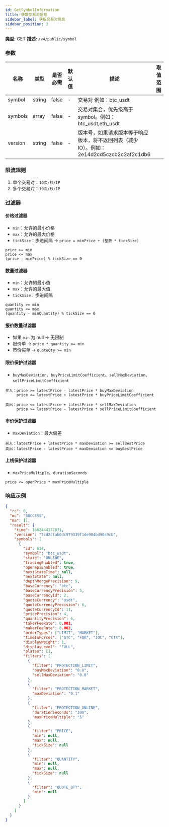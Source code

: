 ```yaml
---
id: GetSymbolInformation
title: 获取交易对信息
sidebar_label: 获取交易对信息
sidebar_position: 3
---
```


**类型:** GET **描述:** `/v4/public/symbol`

### 参数

| 名称 | 类型 | 是否必需 | 默认值 | 描述 | 取值范围 |
| --- | --- | --- | --- | --- | --- |
| symbol | string | false | - | 交易对 例如：btc_usdt |  |
| symbols | array | false | - | 交易对集合，优先级高于 symbol。例如：btc_usdt,eth_usdt |  |
| version | string | false | - | 版本号，如果请求版本等于响应版本，将不返回列表（减少 IO）。例如：2e14d2cd5czcb2c2af2c1db6 |  |

### 限流规则

1. 单个交易对：`10次/秒/IP`
2. 多个交易对：`10次/秒/IP`

### 过滤器

#### 价格过滤器

- `min`：允许的最小价格
- `max`：允许的最大价格
- `tickSize`：步进间隔 → `price = minPrice + (整数 * tickSize)`

```text
price >= min
price <= max
(price - minPrice) % tickSize == 0
```

#### 数量过滤器

- `min`：允许的最小值
- `max`：允许的最大值
- `tickSize`：步进间隔

```text
quantity >= min
quantity <= max
(quantity - minQuantity) % tickSize == 0
```

#### 报价数量过滤器

- 如果 `min` 为 null → 无限制
- 限价单 → `price * quantity >= min`
- 市价买单 → `quoteQty >= min`

#### 限价保护过滤器

- `buyMaxDeviation`、`buyPriceLimitCoefficient`、`sellMaxDeviation`、`sellPriceLimitCoefficient`

```text
买入：price >= latestPrice - latestPrice * buyMaxDeviation
     price <= latestPrice + latestPrice * buyPriceLimitCoefficient

卖出：price <= latestPrice + latestPrice * sellMaxDeviation
     price >= latestPrice - latestPrice * sellPriceLimitCoefficient
```

#### 市价保护过滤器

- `maxDeviation`：最大偏差

```text
买入：latestPrice + latestPrice * maxDeviation >= sellBestPrice
卖出：latestPrice - latestPrice * maxDeviation <= buyBestPrice
```

#### 上线保护过滤器

- `maxPriceMultiple`、`durationSeconds`

```text
price <= openPrice * maxPriceMultiple
```

### 响应示例

```json title="Response"
{
  "rc": 0,
  "mc": "SUCCESS",
  "ma": [],
  "result": {
    "time": 1662444177871,
    "version": "7cd2cfab0dc979339f1de904bd90c9cb",
    "symbols": [
      {
        "id": 614,
        "symbol": "btc_usdt",
        "state": "ONLINE",
        "tradingEnabled": true,
        "openapiEnabled": true,
        "nextStateTime": null,
        "nextState": null,
        "depthMergePrecision": 5,
        "baseCurrency": "btc",
        "baseCurrencyPrecision": 5,
        "baseCurrencyId": 2,
        "quoteCurrency": "usdt",
        "quoteCurrencyPrecision": 6,
        "quoteCurrencyId": 11,
        "pricePrecision": 4,
        "quantityPrecision": 6,
        "takerFeeRate": 0.001,
        "makerFeeRate": 0.002,
        "orderTypes": ["LIMIT", "MARKET"],
        "timeInForces": ["GTC", "FOK", "IOC", "GTX"],
        "displayWeight": 1,
        "displayLevel": "FULL",
        "plates": [],
        "filters": [
          {
            "filter": "PROTECTION_LIMIT",
            "buyMaxDeviation": "0.8",
            "sellMaxDeviation": "0.8"
          },
          {
            "filter": "PROTECTION_MARKET",
            "maxDeviation": "0.1"
          },
          {
            "filter": "PROTECTION_ONLINE",
            "durationSeconds": "300",
            "maxPriceMultiple": "5"
          },
          {
            "filter": "PRICE",
            "min": null,
            "max": null,
            "tickSize": null
          },
          {
            "filter": "QUANTITY",
            "min": null,
            "max": null,
            "tickSize": null
          },
          {
            "filter": "QUOTE_QTY",
            "min": null
          }
        ]
      }
    ]
  }
}
```